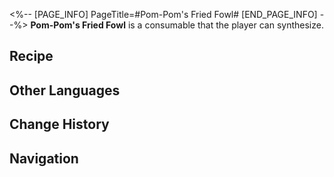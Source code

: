 <%-- [PAGE_INFO]
PageTitle=#Pom-Pom's Fried Fowl#
[END_PAGE_INFO] --%>
{{Consumable Infobox
|id          = 402023
|image       = Item Pom-Pom's Fried Fowl.png
|type        = Attack Consumables
|rarity      = 3
|effect      = Upon use, increases Fire DMG of all allies by 16% and ATK of all allies by 18% for the next battle.
|description = A signature delicacy from the "Astral Express" prepared by Conductor Pom-Pom themselves. First, the poultry (any species, preferably avian) is marinated and coated with Pom-Pom's special seasoning and breading. Then, with the heating and pressure of controlled high-energy particles, it is deep-fried precisely for a duration of 0.2434 seconds until golden brown. The result is a dish blessed with a tender exterior and a juicy interior. One bite and you'll feel as if you're being caressed by the gentle gaze of Akivili, soothed in comfort and warmth.
|effectType  = 
|effectType2 = 
|effectType3 = 
|recipe      = {{cx|Source missing}}
|source1     = [[Omni-Synthesizer]]
|source2     = 
|source3     = 
}}
{{Description|''"Voyage among stars for a taste of Cosmos!"''}}
'''Pom-Pom's Fried Fowl''' is a consumable that the player can synthesize.

==Recipe==
{{Recipe
|type                                    = Synthesis
|group                                   = Consumable
|Fruitwood-Grilled Shantak Moa Drumettes = 1
|Basic Ingredients                       = 2
|Solid Water                             = 1
|Phlogiston                              = 1
|sort                                    = Fruitwood-Grilled Shantak Moa Drumettes;Basic Ingredients;Solid Water;Phlogiston
}}

==Other Languages==
{{Other Languages
|en   = Pom-Pom's Fried Fowl
|zhs  = 帕帕炸禽肉
|zht  = 帕帕炸禽肉
|ja   = パムパム揚げ鳥
|ko   = 폼폼 특제 후라이드
|es   = Ave salvaje frita de Pom-Pom
|fr   = Poulet frit de Pom-Pom
|ru   = Жареная птица от Пом-Пом
|th   = Pom-Pom Fried Fowl
|vi   = Thịt Gia Cầm Chiên Pom-Pom
|de   = Gebratenes Geflügel von Pom-Pom
|id   = Pom-Pom Fried Fowl
|pt   = Ave Frita do Pom-Pom
}}

==Change History==
{{Change History|1.3}}

==Navigation==
{{Consumable Navbox}}